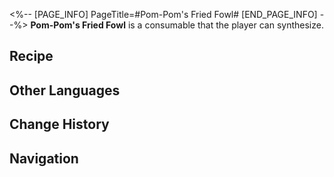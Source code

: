 <%-- [PAGE_INFO]
PageTitle=#Pom-Pom's Fried Fowl#
[END_PAGE_INFO] --%>
{{Consumable Infobox
|id          = 402023
|image       = Item Pom-Pom's Fried Fowl.png
|type        = Attack Consumables
|rarity      = 3
|effect      = Upon use, increases Fire DMG of all allies by 16% and ATK of all allies by 18% for the next battle.
|description = A signature delicacy from the "Astral Express" prepared by Conductor Pom-Pom themselves. First, the poultry (any species, preferably avian) is marinated and coated with Pom-Pom's special seasoning and breading. Then, with the heating and pressure of controlled high-energy particles, it is deep-fried precisely for a duration of 0.2434 seconds until golden brown. The result is a dish blessed with a tender exterior and a juicy interior. One bite and you'll feel as if you're being caressed by the gentle gaze of Akivili, soothed in comfort and warmth.
|effectType  = 
|effectType2 = 
|effectType3 = 
|recipe      = {{cx|Source missing}}
|source1     = [[Omni-Synthesizer]]
|source2     = 
|source3     = 
}}
{{Description|''"Voyage among stars for a taste of Cosmos!"''}}
'''Pom-Pom's Fried Fowl''' is a consumable that the player can synthesize.

==Recipe==
{{Recipe
|type                                    = Synthesis
|group                                   = Consumable
|Fruitwood-Grilled Shantak Moa Drumettes = 1
|Basic Ingredients                       = 2
|Solid Water                             = 1
|Phlogiston                              = 1
|sort                                    = Fruitwood-Grilled Shantak Moa Drumettes;Basic Ingredients;Solid Water;Phlogiston
}}

==Other Languages==
{{Other Languages
|en   = Pom-Pom's Fried Fowl
|zhs  = 帕帕炸禽肉
|zht  = 帕帕炸禽肉
|ja   = パムパム揚げ鳥
|ko   = 폼폼 특제 후라이드
|es   = Ave salvaje frita de Pom-Pom
|fr   = Poulet frit de Pom-Pom
|ru   = Жареная птица от Пом-Пом
|th   = Pom-Pom Fried Fowl
|vi   = Thịt Gia Cầm Chiên Pom-Pom
|de   = Gebratenes Geflügel von Pom-Pom
|id   = Pom-Pom Fried Fowl
|pt   = Ave Frita do Pom-Pom
}}

==Change History==
{{Change History|1.3}}

==Navigation==
{{Consumable Navbox}}